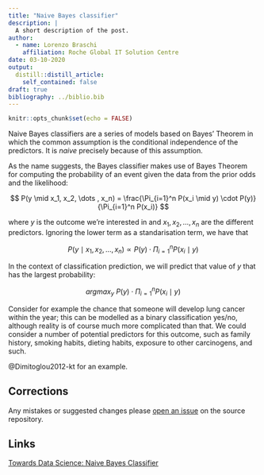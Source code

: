 ```yaml
---
title: "Naive Bayes classifier"
description: |
  A short description of the post.
author:
  - name: Lorenzo Braschi
    affiliation: Roche Global IT Solution Centre
date: 03-10-2020
output:
  distill::distill_article:
    self_contained: false
draft: true
bibliography: ../biblio.bib
---
```


```r
knitr::opts_chunk$set(echo = FALSE)
```

Naive Bayes classifiers are a series of models based on Bayes' Theorem in which the common assumption is the conditional independence of the predictors. It is _naive_ precisely because of this assumption. 

As the name suggests, the Bayes classifier makes use of Bayes Theorem for computing the probability of an event given the data from the prior odds and the likelihood: 

$$
P(y \mid x_1, x_2, \dots , x_n) = \frac{\Pi_{i=1}^n P(x_i \mid y) \cdot P(y)}{\Pi_{i=1}^n P(x_i)}
$$

where $y$ is the outcome we're interested in and $x_1, x_2, \dots , x_n$ are the different predictors. Ignoring the lower term as a standarisation term, we have that 

$$
P(y \mid x_1, x_2, \dots , x_n) \propto P(y) \cdot \Pi_{i=1}^n P(x_i \mid y)
$$

In the context of classification prediction, we will predict that value of $y$ that has the largest probability: 

$$
argmax_y ~ P(y) \cdot \Pi_{i=1}^n P(x_i \mid y)
$$



Consider for example the chance that someone will develop lung cancer within the year; this can be modelled as a binary classification yes/no, although reality is of course much more complicated than that. We could consider a number of potential predictors for this outcome, such as family history, smoking habits, dieting habits, exposure to other carcinogens, and such. 

<aside>
@Dimitoglou2012-kt for an example.
</aside>

## Corrections {.appendix}

Any mistakes or suggested changes please [open an issue](https://github.com/Lornebradia/r-experiments/issues/new) on the source repository. 

## Links {.appendix}

[Towards Data Science: Naive Bayes Classifier](https://towardsdatascience.com/naive-bayes-classifier-81d512f50a7c)